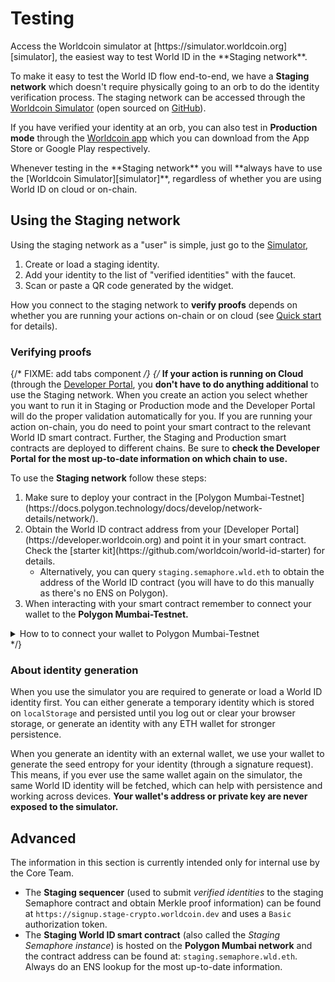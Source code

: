 
# Testing

<Callout title="Tip">
  Access the Worldcoin simulator at
  [https://simulator.worldcoin.org][simulator], the easiest way to test World ID
  in the **Staging network**.
</Callout>

To make it easy to test the World ID flow end-to-end, we have a **Staging network** which doesn't require physically going to an orb to do the identity verification process. The staging network can be accessed through the [Worldcoin Simulator][simulator] (open sourced on [GitHub](https://github.com/worldcoin/simulator)).

If you have verified your identity at an orb, you can also test in **Production mode** through the [Worldcoin app](https://worldcoin.org/download) which you can download from the App Store or Google Play respectively.

<Callout title="Tip">
  Whenever testing in the **Staging network** you will **always have to use the
  [Worldcoin Simulator][simulator]**, regardless of whether you are using World
  ID on cloud or on-chain.
</Callout>

## Using the Staging network

Using the staging network as a "user" is simple, just go to the [Simulator][simulator],

1. Create or load a staging identity.
2. Add your identity to the list of "verified identities" with the faucet.
3. Scan or paste a QR code generated by the widget.

How you connect to the staging network to **verify proofs** depends on whether you are running your actions on-chain or on cloud (see [Quick start](/quick-start) for details).

### Verifying proofs

{/* FIXME: add tabs component */}
{/* <Tabs>
  <TabItem value="cloud" label="☁️ Cloud actions">
   <b>If your action is running on Cloud</b> (through the [Developer Portal](https://developer.worldcoin.org), you <b>don't have to do anything additional</b> to use the Staging network. When you create an action you select whether you want to run it in Staging or Production mode and the Developer Portal will do the proper validation automatically for you.
  </TabItem>
  <TabItem value="on-chain" label="⛓ On-chain actions" default>
    If you are running your action on-chain, you do need to point your smart contract to the relevant World ID smart contract. Further, the Staging and Production smart contracts are deployed to different chains. Be sure to <b>check the Developer Portal for the most up-to-date information on which chain to use.</b>

To use the <b>Staging network</b> follow these steps:

<ol>
  <li>
    Make sure to deploy your contract in the [Polygon
    Mumbai-Testnet](https://docs.polygon.technology/docs/develop/network-details/network/).
  </li>
  <li>
    Obtain the World ID contract address from your [Developer
    Portal](https://developer.worldcoin.org) and point it in your smart
    contract. Check the [starter
    kit](https://github.com/worldcoin/world-id-starter) for details.
    <ul>
      <li>
        Alternatively, you can query <code>staging.semaphore.wld.eth</code> to
        obtain the address of the World ID contract (you will have to do this
        manually as there's no ENS on Polygon).
      </li>
    </ul>
  </li>
  <li>
    When interacting with your smart contract remember to connect your wallet to
    the <b>Polygon Mumbai-Testnet.</b>
  </li>
</ol>

<details>
  <summary>How to to connect your wallet to Polygon Mumbai-Testnet</summary>
  <div>
    To connect your wallet to the Polygon Mumbai-Testnet, we recommend using a
    [MetaMask](https://metamask.io) wallet (either mobile or desktop) and
    configuring as follows (both mobile and desktop work fine):
    <ol>
      <li>Go to Settings -> Networks.</li>
      <li>
        Click on "Add network" and set the following parameters.
        <ul>
          <li>
            Network Name: <b>Matic Mumbai</b>
          </li>
          <li>
            RPC URL: <code>https://rpc-mumbai.maticvigil.com</code> or{' '}
            <code>https://rpc-mumbai.matic.today</code> or{' '}
            <code>https://matic-mumbai.chainstacklabs.com</code>
          </li>
          <li>
            Chain ID: <code>80001</code>
          </li>
          <li>
            Symbol: <code>MATIC</code>
          </li>
          <li>
            Block explorer URL: <code>https://mumbai.polygonscan.com/</code>
          </li>
        </ul>
      </li>
      <li>
        After adding your network and switching to it, copy the wallet address.
      </li>
      <li>
        Go to a Mumbai Faucet, for example
        [https://faucet.polygon.technology](https://faucet.polygon.technology)
        and get some <code>MATIC</code> on your wallet.
      </li>
      <li>
        Done! You can now use the Staging network. To test an example, check out
        the [Mesha Airdrop](https://example.id.worldcoin.org).
      </li>
    </ol>
  </div>
</details>

  </TabItem>
</Tabs> */}

### About identity generation

When you use the simulator you are required to generate or load a World ID identity first. You can either generate a temporary identity which is stored on `localStorage` and persisted until you log out or clear your browser storage, or generate an identity with any ETH wallet for stronger persistence.

When you generate an identity with an external wallet, we use your wallet to generate the seed entropy for your identity (through a signature request). This means, if you ever use the same wallet again on the simulator, the same World ID identity will be fetched, which can help with persistence and working across devices. **Your wallet's address or private key are never exposed to the simulator.**

## Advanced

<Callout title="Danger" type="warning">
  The information in this section is currently intended only for internal use by
  the Core Team.
</Callout>

- The **Staging sequencer** (used to submit _verified identities_ to the staging Semaphore contract and obtain Merkle proof information) can be found at `https://signup.stage-crypto.worldcoin.dev` and uses a `Basic` authorization token.
- The **Staging World ID smart contract** (also called the _Staging Semaphore instance_) is hosted on the **Polygon Mumbai network** and the contract address can be found at: `staging.semaphore.wld.eth`. Always do an ENS lookup for the most up-to-date information.

[simulator]: https://simulator.worldcoin.org
